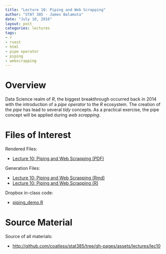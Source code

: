```yaml
---
title: "Lecture 10: Piping and Web Scrapping"
author: "STAT 385 - James Balamuta"
date: "July 10, 2016"
layout: post
categories: lectures
tags: 
- r
- rvest
- html
- pipe operator
- piping
- webscrapping
---
```


# Overview

Data Science realm of *R*, the biggest breakthrough occurred back in 2014 with
the introduction of a *pipe operator* to the *R* ecosystem. The creation
of the *pipe* has lead to several *tidy* concepts. As a practical exercise, the
pipe concept will be applied during *web scrapping*.

# Files of Interest 

Rendered Files:

* [Lecture 10: Piping and Web Scrapping (PDF)](/assets/lectures/lec10/lec10-piping-and-webscrapping.pdf)

Generation Files:

* [Lecture 10: Piping and Web Scrapping (Rmd)](/assets/lectures/lec10/lec10-piping-and-webscrapping.Rmd)
* [Lecture 10: Piping and Web Scrapping (R)](/assets/lectures/lec10/lec10-piping-and-webscrapping.R)

Dropbox in-class code:

* [piping_demo.R](https://dl.dropboxusercontent.com/u/72159608/stat385/piping_demo.R)

# Source Material

Source of all materials: 

* <http://github.com/coatless/stat385/tree/gh-pages/assets/lectures/lec10>

